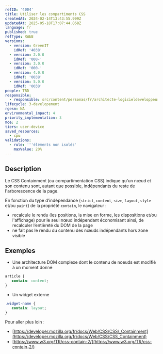 ```yaml
---
refID: '4004'
title: Utiliser les compartiments CSS
createdAt: 2024-02-14T13:43:55.999Z
updatedAt: 2025-05-18T17:07:44.868Z
language: fr
published: true
refType: RWEB
versions:
  - version: GreenIT
    idRef: '4038'
  - version: 2.0.0
    idRef: '000-'
  - version: 3.0.0
    idRef: '000-'
  - version: 4.0.0
    idRef: '0038'
  - version: 5.0.0
    idRef: '0038'
people: TBD
responsible:
  - responsible: src/content/personas/fr/architecte-logicieldeveloppeur.mdx
lifecycle: 3-developement
rgesn: NA
environmental_impact: 4
priority_implementation: 3
moe: 2
tiers: user-device
saved_resources:
  - cpu
validations:
  - rule: '''éléments non isolés'
    maxValue: 20%
---
```


## Description

Le CSS Containment (ou compartimentation CSS) indique qu'un nœud et son contenu sont, autant que possible, indépendants du reste de l'arborescence de la page.

En fonction du type d'indépendance (`strict`, `content`, `size`, `layout`, `style` et/ou `paint`) de la propriété `contain`, le navigateur :

* recalcule le rendu (les positions, la mise en forme, les dispositions et/ou l'affichage) pour le seul nœud indépendant économisant ainsi, de recalculer l’entièreté du DOM de la page
* ne fait pas le rendu du contenu des nœuds indépendants hors zone visible

## Exemples

* Une architecture DOM complexe dont le contenu de noeuds est modifié à un moment donné

```css
article {
   contain: content;
}
```

* Un widget externe

```css
.widget-name {
   contain: layout;
}
```

Pour aller plus loin :

* [https://developer.mozilla.org/fr/docs/Web/CSS/CSS\_Containment](https://developer.mozilla.org/fr/docs/Web/CSS/CSS_Containment)
* [https://www.w3.org/TR/css-contain-2/](https://www.w3.org/TR/css-contain-2/)
